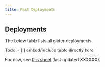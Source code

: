 ```yaml
---
title: Past Deployments
---
```


## Deployments

The below table lists all glider deployments. 

Todo: 
- [ ] embed/include table directly here

For now, see [this sheet](https://docs.google.com/spreadsheets/d/1cuMfl72pcrMxzPEMjluCLirsLtIb8wKwBYsVkrQ-fkU/edit?usp=sharing) (last updated XXXXXX).
